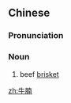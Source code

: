 ==Chinese==
{{zh-forms}}

===Pronunciation===
{{zh-pron
|m=niúnǎn
|c=ngau4 naam5
|mn=gû-lám
|cat=n
}}

===Noun===
{{zh-noun}}

# beef [[brisket]]

{{zh-cat|Meats}}

[[zh:牛腩]]